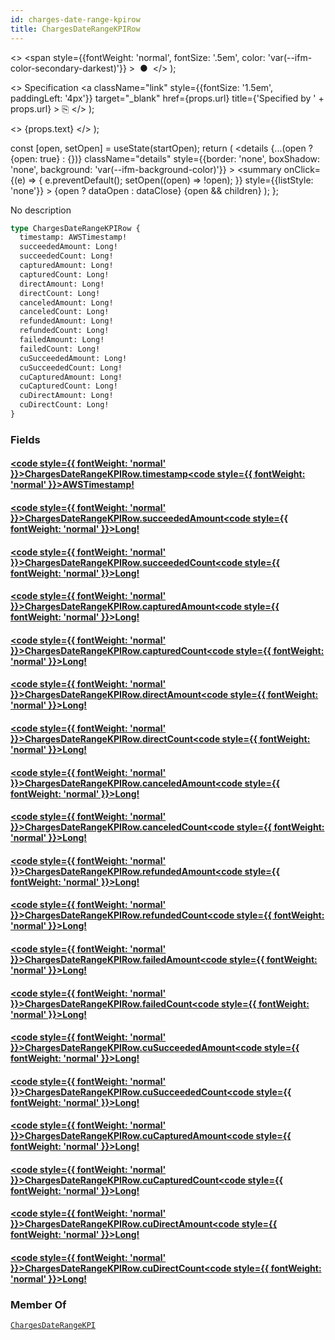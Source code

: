 ```yaml
---
id: charges-date-range-kpirow
title: ChargesDateRangeKPIRow
---
```


  <>
    <span
      style={{fontWeight: 'normal', fontSize: '.5em', color: 'var(--ifm-color-secondary-darkest)'}}
    >
      &nbsp;●&nbsp;
    </span>
  </>
);

  <>
    Specification
    <a
      className="link"
      style={{fontSize: '1.5em', paddingLeft: '4px'}}
      target="_blank"
      href={props.url}
      title={'Specified by ' + props.url}
    >
      ⎘
    </a>
  </>
);

  <>
    <span className={props.class}>{props.text}</span>
  </>
);


  const [open, setOpen] = useState(startOpen);
  return (
    <details
      {...(open ? {open: true} : {})}
      className="details"
      style={{border: 'none', boxShadow: 'none', background: 'var(--ifm-background-color)'}}
    >
      <summary
        onClick={(e) => {
          e.preventDefault();
          setOpen((open) => !open);
        }}
        style={{listStyle: 'none'}}
      >
        {open ? dataOpen : dataClose}
      </summary>
      {open && children}
    </details>
  );
};

No description

```graphql
type ChargesDateRangeKPIRow {
  timestamp: AWSTimestamp!
  succeededAmount: Long!
  succeededCount: Long!
  capturedAmount: Long!
  capturedCount: Long!
  directAmount: Long!
  directCount: Long!
  canceledAmount: Long!
  canceledCount: Long!
  refundedAmount: Long!
  refundedCount: Long!
  failedAmount: Long!
  failedCount: Long!
  cuSucceededAmount: Long!
  cuSucceededCount: Long!
  cuCapturedAmount: Long!
  cuCapturedCount: Long!
  cuDirectAmount: Long!
  cuDirectCount: Long!
}
```

### Fields

#### [<code style={{ fontWeight: 'normal' }}>ChargesDateRangeKPIRow.<b>timestamp</b></code>](#)<Bullet />[<code style={{ fontWeight: 'normal' }}><b>AWSTimestamp!</b></code>](/docs/apis/graphql/types/scalars/awstimestamp.mdx) <Badge class="badge badge--secondary badge--non_null" text="non-null"/> <Badge class="badge badge--secondary " text="scalar"/>

#### [<code style={{ fontWeight: 'normal' }}>ChargesDateRangeKPIRow.<b>succeededAmount</b></code>](#)<Bullet />[<code style={{ fontWeight: 'normal' }}><b>Long!</b></code>](/docs/apis/graphql/types/scalars/long.mdx) <Badge class="badge badge--secondary badge--non_null" text="non-null"/> <Badge class="badge badge--secondary " text="scalar"/>

#### [<code style={{ fontWeight: 'normal' }}>ChargesDateRangeKPIRow.<b>succeededCount</b></code>](#)<Bullet />[<code style={{ fontWeight: 'normal' }}><b>Long!</b></code>](/docs/apis/graphql/types/scalars/long.mdx) <Badge class="badge badge--secondary badge--non_null" text="non-null"/> <Badge class="badge badge--secondary " text="scalar"/>

#### [<code style={{ fontWeight: 'normal' }}>ChargesDateRangeKPIRow.<b>capturedAmount</b></code>](#)<Bullet />[<code style={{ fontWeight: 'normal' }}><b>Long!</b></code>](/docs/apis/graphql/types/scalars/long.mdx) <Badge class="badge badge--secondary badge--non_null" text="non-null"/> <Badge class="badge badge--secondary " text="scalar"/>

#### [<code style={{ fontWeight: 'normal' }}>ChargesDateRangeKPIRow.<b>capturedCount</b></code>](#)<Bullet />[<code style={{ fontWeight: 'normal' }}><b>Long!</b></code>](/docs/apis/graphql/types/scalars/long.mdx) <Badge class="badge badge--secondary badge--non_null" text="non-null"/> <Badge class="badge badge--secondary " text="scalar"/>

#### [<code style={{ fontWeight: 'normal' }}>ChargesDateRangeKPIRow.<b>directAmount</b></code>](#)<Bullet />[<code style={{ fontWeight: 'normal' }}><b>Long!</b></code>](/docs/apis/graphql/types/scalars/long.mdx) <Badge class="badge badge--secondary badge--non_null" text="non-null"/> <Badge class="badge badge--secondary " text="scalar"/>

#### [<code style={{ fontWeight: 'normal' }}>ChargesDateRangeKPIRow.<b>directCount</b></code>](#)<Bullet />[<code style={{ fontWeight: 'normal' }}><b>Long!</b></code>](/docs/apis/graphql/types/scalars/long.mdx) <Badge class="badge badge--secondary badge--non_null" text="non-null"/> <Badge class="badge badge--secondary " text="scalar"/>

#### [<code style={{ fontWeight: 'normal' }}>ChargesDateRangeKPIRow.<b>canceledAmount</b></code>](#)<Bullet />[<code style={{ fontWeight: 'normal' }}><b>Long!</b></code>](/docs/apis/graphql/types/scalars/long.mdx) <Badge class="badge badge--secondary badge--non_null" text="non-null"/> <Badge class="badge badge--secondary " text="scalar"/>

#### [<code style={{ fontWeight: 'normal' }}>ChargesDateRangeKPIRow.<b>canceledCount</b></code>](#)<Bullet />[<code style={{ fontWeight: 'normal' }}><b>Long!</b></code>](/docs/apis/graphql/types/scalars/long.mdx) <Badge class="badge badge--secondary badge--non_null" text="non-null"/> <Badge class="badge badge--secondary " text="scalar"/>

#### [<code style={{ fontWeight: 'normal' }}>ChargesDateRangeKPIRow.<b>refundedAmount</b></code>](#)<Bullet />[<code style={{ fontWeight: 'normal' }}><b>Long!</b></code>](/docs/apis/graphql/types/scalars/long.mdx) <Badge class="badge badge--secondary badge--non_null" text="non-null"/> <Badge class="badge badge--secondary " text="scalar"/>

#### [<code style={{ fontWeight: 'normal' }}>ChargesDateRangeKPIRow.<b>refundedCount</b></code>](#)<Bullet />[<code style={{ fontWeight: 'normal' }}><b>Long!</b></code>](/docs/apis/graphql/types/scalars/long.mdx) <Badge class="badge badge--secondary badge--non_null" text="non-null"/> <Badge class="badge badge--secondary " text="scalar"/>

#### [<code style={{ fontWeight: 'normal' }}>ChargesDateRangeKPIRow.<b>failedAmount</b></code>](#)<Bullet />[<code style={{ fontWeight: 'normal' }}><b>Long!</b></code>](/docs/apis/graphql/types/scalars/long.mdx) <Badge class="badge badge--secondary badge--non_null" text="non-null"/> <Badge class="badge badge--secondary " text="scalar"/>

#### [<code style={{ fontWeight: 'normal' }}>ChargesDateRangeKPIRow.<b>failedCount</b></code>](#)<Bullet />[<code style={{ fontWeight: 'normal' }}><b>Long!</b></code>](/docs/apis/graphql/types/scalars/long.mdx) <Badge class="badge badge--secondary badge--non_null" text="non-null"/> <Badge class="badge badge--secondary " text="scalar"/>

#### [<code style={{ fontWeight: 'normal' }}>ChargesDateRangeKPIRow.<b>cuSucceededAmount</b></code>](#)<Bullet />[<code style={{ fontWeight: 'normal' }}><b>Long!</b></code>](/docs/apis/graphql/types/scalars/long.mdx) <Badge class="badge badge--secondary badge--non_null" text="non-null"/> <Badge class="badge badge--secondary " text="scalar"/>

#### [<code style={{ fontWeight: 'normal' }}>ChargesDateRangeKPIRow.<b>cuSucceededCount</b></code>](#)<Bullet />[<code style={{ fontWeight: 'normal' }}><b>Long!</b></code>](/docs/apis/graphql/types/scalars/long.mdx) <Badge class="badge badge--secondary badge--non_null" text="non-null"/> <Badge class="badge badge--secondary " text="scalar"/>

#### [<code style={{ fontWeight: 'normal' }}>ChargesDateRangeKPIRow.<b>cuCapturedAmount</b></code>](#)<Bullet />[<code style={{ fontWeight: 'normal' }}><b>Long!</b></code>](/docs/apis/graphql/types/scalars/long.mdx) <Badge class="badge badge--secondary badge--non_null" text="non-null"/> <Badge class="badge badge--secondary " text="scalar"/>

#### [<code style={{ fontWeight: 'normal' }}>ChargesDateRangeKPIRow.<b>cuCapturedCount</b></code>](#)<Bullet />[<code style={{ fontWeight: 'normal' }}><b>Long!</b></code>](/docs/apis/graphql/types/scalars/long.mdx) <Badge class="badge badge--secondary badge--non_null" text="non-null"/> <Badge class="badge badge--secondary " text="scalar"/>

#### [<code style={{ fontWeight: 'normal' }}>ChargesDateRangeKPIRow.<b>cuDirectAmount</b></code>](#)<Bullet />[<code style={{ fontWeight: 'normal' }}><b>Long!</b></code>](/docs/apis/graphql/types/scalars/long.mdx) <Badge class="badge badge--secondary badge--non_null" text="non-null"/> <Badge class="badge badge--secondary " text="scalar"/>

#### [<code style={{ fontWeight: 'normal' }}>ChargesDateRangeKPIRow.<b>cuDirectCount</b></code>](#)<Bullet />[<code style={{ fontWeight: 'normal' }}><b>Long!</b></code>](/docs/apis/graphql/types/scalars/long.mdx) <Badge class="badge badge--secondary badge--non_null" text="non-null"/> <Badge class="badge badge--secondary " text="scalar"/>

### Member Of

[`ChargesDateRangeKPI`](/docs/apis/graphql/types/objects/charges-date-range-kpi.mdx) <Badge class="badge badge--secondary badge--relation" text="object"/>
